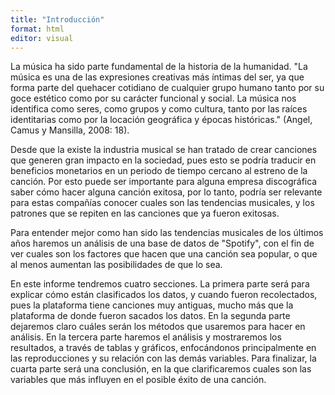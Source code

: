 ```yaml
---
title: "Introducción"
format: html
editor: visual
---
```


La música ha sido parte fundamental de la historia de la humanidad. \"La música es una de las expresiones
creativas más íntimas del ser, ya que forma parte del quehacer cotidiano de
cualquier grupo humano tanto por su goce estético como por su carácter
funcional y social. La música nos identifica como seres, como grupos y como
cultura, tanto por las raíces identitarias como por la locación geográfica y
épocas históricas.\" (Angel, Camus y Mansilla, 2008: 18).

Desde que la
existe la industria musical se han tratado de crear canciones que generen gran
impacto en la sociedad, pues esto se podría traducir en beneficios monetarios
en un periodo de tiempo cercano al estreno de la canción. Por esto puede ser
importante para alguna empresa discográfica saber cómo hacer alguna canción exitosa,
por lo tanto, podría ser relevante para estas compañías conocer cuales son las
tendencias musicales, y los patrones que se repiten en las canciones que ya
fueron exitosas.

Para entender
mejor como han sido las tendencias musicales de los últimos años haremos un análisis
de una base de datos de \"Spotify\", con el fin de ver cuales son los factores
que hacen que una canción sea popular, o que al menos aumentan las posibilidades
de que lo sea.

En este informe
tendremos cuatro secciones. La primera parte será para explicar cómo están clasificados
los datos, y cuando fueron recolectados, pues la plataforma tiene canciones muy
antiguas, mucho más que la plataforma de donde fueron sacados los datos. En la
segunda parte dejaremos claro cuáles serán los métodos que usaremos para hacer
en análisis. En la tercera parte haremos el análisis y mostraremos los resultados,
a través de tablas y gráficos, enfocándonos principalmente en las
reproducciones y su relación con las demás variables. Para finalizar, la cuarta
parte será una conclusión, en la que clarificaremos cuales son las variables
que más influyen en el posible éxito de una canción.
